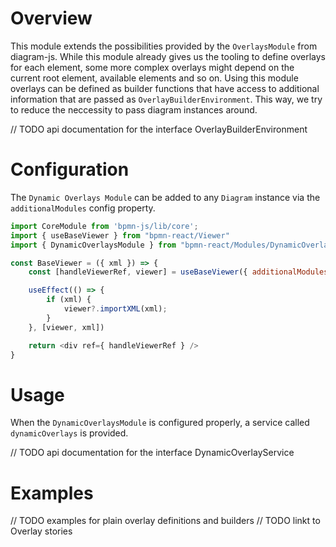 
<Meta title="Modules/Dynamic Overlays Module" />

# Overview

This module extends the possibilities provided by the `OverlaysModule` from diagram-js. While this module already gives us the tooling to define overlays for each element, some more complex overlays might depend on the current root element, available elements and so on. Using this module overlays can be defined as builder functions that have access to additional information that are passed as `OverlayBuilderEnvironment`. This way, we try to reduce the neccessity to pass diagram instances around.

// TODO api documentation for the interface OverlayBuilderEnvironment

# Configuration

The `Dynamic Overlays Module` can be added to any `Diagram` instance via the `additionalModules` config property.

```js
import CoreModule from 'bpmn-js/lib/core';
import { useBaseViewer } from "bpmn-react/Viewer"
import { DynamicOverlaysModule } from "bpmn-react/Modules/DynamicOverlays"

const BaseViewer = ({ xml }) => {
    const [handleViewerRef, viewer] = useBaseViewer({ additionalModules: [ CoreModule, DynamicOverlays ] });

    useEffect(() => {
        if (xml) {
            viewer?.importXML(xml);
        }
    }, [viewer, xml])

    return <div ref={ handleViewerRef } />
}
```

# Usage

When the `DynamicOverlaysModule` is configured properly, a service called `dynamicOverlays` is provided.

// TODO api documentation for the interface DynamicOverlayService

# Examples

// TODO examples for plain overlay definitions and builders
// TODO linkt to Overlay stories